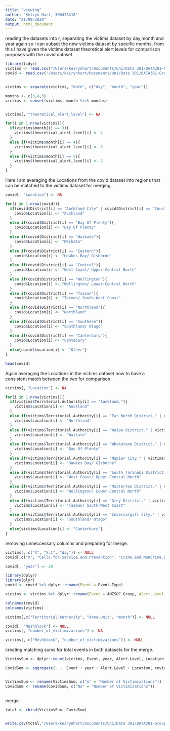 ```yaml
---
title: "viewing"
author: "Keiryn Hart, 300428418"
date: "21/08/2020"
output: html_document
---
```


reading the datasets into r, separating the victims dataset by day,month and year again so I can subset the new victims dataset by specific months. from this I have given the victims dataset theoretical alert levels for comparison purposes with the covid dataset.
```r

library(tidyr)
victims <- read.csv("/Users/keirynhart/Documents/Uni/Data 301/DATA301-Group-Project/Data/Victimisations_time_and_place (cleaned).csv", header = TRUE)
covid <- read.csv("/Users/keirynhart/Documents/Uni/Data 301/DATA301-Group-Project/Data/Covid calls for service cleaned.csv", header = TRUE)


victims <- separate(victims, "date", c("day", "month", "year"))           

months <- c(3,4,5)
victims <- subset(victims, month %in% months)


victims[, "theoretical_alert_level"] <- NA

for(i in 1:nrow(victims)){
  if(victims$month[i] == 3){
    victims$theoretical_alert_level[i] <- 4
  }
  else if(victims$month[i] == 4){
    victims$theoretical_alert_level[i] <- 3
  }
  else if(victims$month[i] == 5){
    victims$theoretical_alert_level[i] <- 2
  }
}


```


Here I am averaging the Locations from the covid dataset into regions that can be matched to the victims dataset for merging.
```r
covid[, "Location"] <- NA

for(i in 1:nrow(covid)){
  if(covid$District[i] == "Auckland City" | covid$District[i] == "Counties/Manukau" | covid$District[i] == "Waitemata"){
    covid$Location[i] <- "Auckland"
  }
  else if(covid$District[i] == "Bay Of Plenty"){
    covid$Location[i] <- "Bay Of Plenty"
  }
  else if(covid$District[i] == "Waikato"){
    covid$Location[i] <- "Waikato"
  }
  else if(covid$District[i] == "Eastern"){
    covid$Location[i] <- "Hawkes Bay/ Gisborne"
  }
  else if(covid$District[i] == "Central"){
    covid$Location[i] <- "West Coast/ Upper-Central North"
  }
  else if(covid$District[i] == "Wellington"){
    covid$Location[i] <- "Wellington/ Lower-Central North"
  }
  else if(covid$District[i] == "Tasman"){
    covid$Location[i] <- "Tasman/ South-West Coast"
  }
  else if(covid$District[i] == "Northland"){
    covid$Location[i] <- "Northland"
  }
  else if(covid$District[i] == "Southern"){
    covid$Location[i] <- "Southland/ Otago"
  }
  else if(covid$District[i] == "Canterbury"){
    covid$Location[i] <- "Cantebury"
  }
  else{covid$Location[i] <- "Other"}
}

head(covid)
```

Again averaging the Locations in the victims dataset now to have a consistent match between the two for comparison.
```r
victims[, "Location"] <- NA

for(i in 1:nrow(victims)){
  if(victims$Territorial.Authority[i] == "Auckland."){
    victims$Location[i] <- "Auckland"
  }
  else if(victims$Territorial.Authority[i] == "Far North District." | victims$Territorial.Authority[i] == "Whangarei District." | victims$Territorial.Authority[i] == "Kaipara District."){
    victims$Location[i] <- "Northland"
  }
  else if(victims$Territorial.Authority[i] == "Waipa District." | victims$Territorial.Authority[i] == "Hamilton City." | victims$Territorial.Authority[i] == "Taupo District." | victims$Territorial.Authority[i] == "Hauraki District." | victims$Territorial.Authority[i] == "Otorohanga District." | victims$Territorial.Authority[i] == "South Waikato District." | victims$Territorial.Authority[i] == "Thames-Coromandel District." | victims$Territorial.Authority[i] == "Waitomo District." | victims$Territorial.Authority[i] == "Waikato District." | victims$Territorial.Authority[i] == "Matamata-Piako District."){
    victims$Location[i] <- "Waikato"
  }
  else if(victims$Territorial.Authority[i] == "Whakatane District." | victims$Territorial.Authority[i] == "Opotiki District." | victims$Territorial.Authority[i] == "Kawerau District." | victims$Territorial.Authority[i] == "Tauranga City." | victims$Territorial.Authority[i] == "Rotorua District." | victims$Territorial.Authority[i] == "Western Bay of Plenty District."){
    victims$Location[i] <- "Bay Of Plenty"
  }
  else if(victims$Territorial.Authority[i] == "Napier City." | victims$Territorial.Authority[i] == "Central Hawke's Bay District." | victims$Territorial.Authority[i] == "Hastings District." | victims$Territorial.Authority[i] == "Gisborne District." | victims$Territorial.Authority[i] == "Wairoa District."){
    victims$Location[i] <- "Hawkes Bay/ Gisborne"
  }
  else if(victims$Territorial.Authority[i] == "South Taranaki District." | victims$Territorial.Authority[i] == "Stratford District." | victims$Territorial.Authority[i] == "Ruapehu District." | victims$Territorial.Authority[i] == "Rangitikei District." | victims$Territorial.Authority[i] == "New Plymouth District." | victims$Territorial.Authority[i] == "Manawatu District." | victims$Territorial.Authority[i] == "Wanganui District." | victims$Territorial.Authority[i] == "Palmerston North City."){
    victims$Location[i] <- "West Coast/ Upper-Central North"
  }
  else if(victims$Territorial.Authority[i] == "Masterton District." | victims$Territorial.Authority[i] == "South Wairarapa District." | victims$Territorial.Authority[i] == "Lower Hutt City." | victims$Territorial.Authority[i] == "Porirua City." | victims$Territorial.Authority[i] == "Kapiti Coast District." | victims$Territorial.Authority[i] == "Horowhenua District." | victims$Territorial.Authority[i] == "Wellington City."  | victims$Territorial.Authority[i] == "Tararua District." | victims$Territorial.Authority[i] == "Carterton District." | victims$Territorial.Authority[i] == "Upper Hutt City."){
    victims$Location[i] <- "Wellington/ Lower-Central North"
  }
  else if(victims$Territorial.Authority[i] == "Grey District." | victims$Territorial.Authority[i] == "Buller District." | victims$Territorial.Authority[i] == "Tasman District." | victims$Territorial.Authority[i] == "Marlborough District." | victims$Territorial.Authority[i] == "Westland District." | victims$Territorial.Authority[i] == "Nelson City."){
    victims$Location[i] <- "Tasman/ South-West Coast"
  }
  else if(victims$Territorial.Authority[i] == "Invercargill City." | victims$Territorial.Authority[i] == "Queenstown-Lakes District." | victims$Territorial.Authority[i] == "Southland District." | victims$Territorial.Authority[i] == "Central Otago District." | victims$Territorial.Authority[i] == "Gore District." | victims$Territorial.Authority[i] == "Clutha District." | victims$Territorial.Authority[i] == "Dunedin City."){
    victims$Location[i] <- "Southland/ Otago"
  }
  else{victims$Location[i] <- "Canterbury"}
}
```


removing unneccessary columns and preparing for merge.
```r
victims[, c("X", "X.1", "day")] <- NULL 
covid[,c("X", "Calls.for.Service.and.Prevention", "Crime.and.NonCrime.Demand", "Event.Category", "District")] <- NULL

covid[, "year"] <- 20

library(dplyr)
library(plyr)
covid <- covid %>% dplyr::rename(Event = Event.Type)

victims <- victims %>% dplyr::rename(Event = ANZSOC.Group, Alert.Level = theoretical_alert_level)

colnames(covid)
colnames(victims)

victims[,c("Territorial.Authority", "Area.Unit", "month")] <- NULL

covid[, "Meshblock"] <- NULL
victims[, "number_of_victimizations"] <- NA

victims[, c("Meshblock", "number_of_victimizations")] <- NULL

```

creating matching sums for total events in both datasets for the merge.
```r

VictimsSum <- dplyr::count(victims, Event, year, Alert.Level, Location) %>% ungroup()

CovidSum <- aggregate(. ~  Event + year + Alert.Level + Location, covid, sum)


VictimsSum <- rename(VictimsSum, c("n" = "Number of Victimizations"))
CovidSum <- rename(CovidSum, c("No" = "Number of Victimizations"))



```

merge.
```r

total <- rbind(VictimsSum, CovidSum)


write.csv(total,"/Users/keirynhart/Documents/Uni/Data 301/DATA301-Group-Project/Data/merged data (Final).csv")
```
